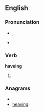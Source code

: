 ==English==

===Pronunciation===
*{{IPA|/ˈhæviŋ/}}, {{SAMPA|/"h{viN/}}
*{{audio|en-us-having.ogg|Audio (US)}}

===Verb===
'''haveing'''
# {{archaic}} {{present participle of|[[have]]|lang=English}}

===Anagrams===
* {{alphagram|aeghinv}}
* [[heaving#English|heaving]]
